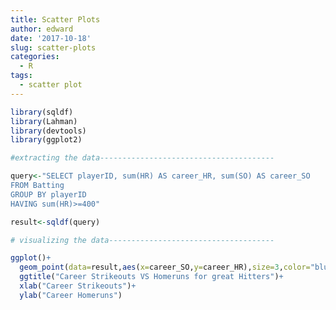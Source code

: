 ```yaml
---
title: Scatter Plots
author: edward
date: '2017-10-18'
slug: scatter-plots
categories:
  - R
tags:
  - scatter plot
---
```


```r
library(sqldf)
library(Lahman)
library(devtools)
library(ggplot2)
```

```r
#extracting the data---------------------------------------

query<-"SELECT playerID, sum(HR) AS career_HR, sum(SO) AS career_SO
FROM Batting
GROUP BY playerID
HAVING sum(HR)>=400"

result<-sqldf(query)

# visualizing the data-------------------------------------

ggplot()+
  geom_point(data=result,aes(x=career_SO,y=career_HR),size=3,color="blue")+
  ggtitle("Career Strikeouts VS Homeruns for great Hitters")+
  xlab("Career Strikeouts")+ 
  ylab("Career Homeruns")
```

